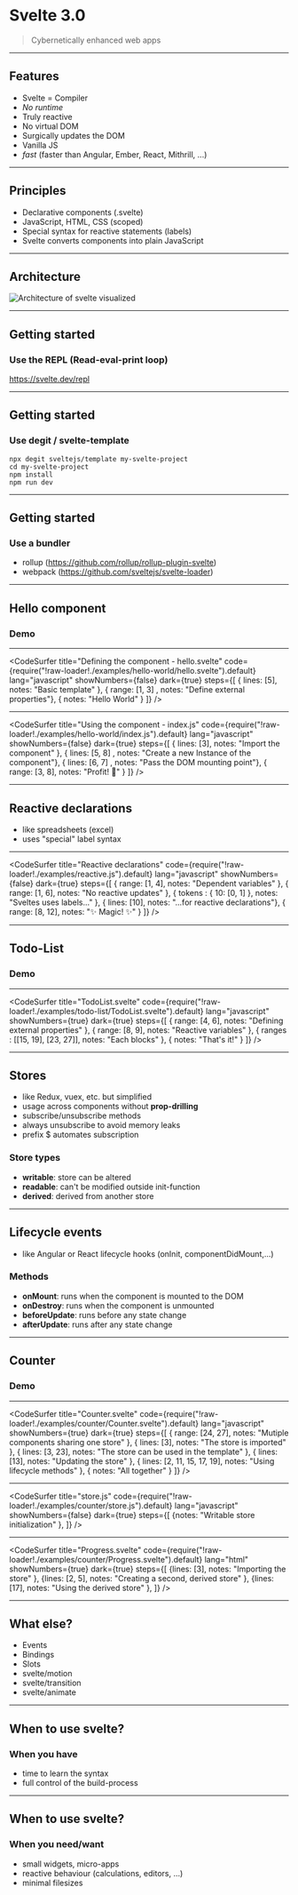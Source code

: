 

# Svelte 3.0

<blockquote cite="https://svelte.dev/">Cybernetically enhanced web apps</blockquote>

---

## Features

- Svelte = Compiler
- _No runtime_
- Truly reactive
- No virtual DOM
- Surgically updates the DOM
- Vanilla JS
- *fast* (faster than Angular, Ember, React, Mithrill, ...)

---

## Principles
- Declarative components (.svelte)
- JavaScript, HTML, CSS (scoped)
- Special syntax for reactive statements (labels)
- Svelte converts components into plain JavaScript

---

## Architecture

<img src="./images/architecture.svg" alt="Architecture of svelte visualized" />

---

## Getting started
### Use the REPL (Read-eval-print loop)

https://svelte.dev/repl

---

## Getting started
### Use degit / svelte-template
```console
npx degit sveltejs/template my-svelte-project
cd my-svelte-project
npm install
npm run dev
```
---

## Getting started
### Use a bundler 
- rollup (https://github.com/rollup/rollup-plugin-svelte)
- webpack (https://github.com/sveltejs/svelte-loader)

---

## Hello component

### Demo

---

<CodeSurfer
  title="Defining the component - hello.svelte"
  code={require("!raw-loader!./examples/hello-world/hello.svelte").default}
  lang="javascript"
  showNumbers={false}
  dark={true}
  steps={[
    { lines: [5], notes: "Basic template" },
    { range: [1, 3] , notes: "Define external properties"},
    { notes: "Hello World" }
  ]}
/>

---

<CodeSurfer
  title="Using the component - index.js"
  code={require("!raw-loader!./examples/hello-world/index.js").default}
  lang="javascript"
  showNumbers={false}
  dark={true}
  steps={[
    { lines: [3], notes: "Import the component" },
    { lines: [5, 8] , notes: "Create a new Instance of the component"},
    { lines: [6, 7] , notes: "Pass the DOM mounting point"},
    { range: [3, 8], notes: "Profit! 🍾" }
  ]}
/>

---

## Reactive declarations

- like spreadsheets (excel)
- uses "special" label syntax

---

<CodeSurfer
  title="Reactive declarations"
  code={require("!raw-loader!./examples/reactive.js").default}
  lang="javascript"
  showNumbers={false}
  dark={true}
  steps={[
        { range: [1, 4], notes: "Dependent variables" },
        { range: [1, 6], notes: "No reactive updates" },
        { tokens : { 10: [0, 1] }, notes: "Sveltes uses labels..." },
        { lines: [10], notes: "...for reactive declarations"},
        { range: [8, 12], notes: "✨ Magic! ✨" }
  ]}
/>

---

## Todo-List

### Demo

---

<CodeSurfer
  title="TodoList.svelte"
  code={require("!raw-loader!./examples/todo-list/TodoList.svelte").default}
  lang="javascript"
  showNumbers={true}
  dark={true}
  steps={[
        { range: [4, 6], notes: "Defining external properties" },
        { range: [8, 9], notes: "Reactive variables" },
        { ranges : [[15, 19], [23, 27]], notes: "Each blocks" },
        { notes: "That's it!" }
  ]}
/>

---

## Stores

* like Redux, vuex, etc. but simplified
* usage across components without __prop-drilling__
* subscribe/unsubscribe methods
* always unsubscribe to avoid memory leaks
* prefix $ automates subscription

### Store types
* __writable__: store can be altered
* __readable__: can't be modified outside init-function
* __derived__: derived from another store

---

## Lifecycle events

* like Angular or React lifecycle hooks (onInit, componentDidMount,...)

### Methods
* __onMount__: runs when the component is mounted to the DOM
* __onDestroy__: runs when the component is unmounted
* __beforeUpdate__: runs before any state change
* __afterUpdate__: runs after any state change

---

## Counter

### Demo

---

<CodeSurfer
  title="Counter.svelte"
  code={require("!raw-loader!./examples/counter/Counter.svelte").default}
  lang="javascript"
  showNumbers={true}
  dark={true}
  steps={[
        { range: [24, 27], notes: "Mutiple components sharing one store" },
        { lines: [3], notes: "The store is imported" },
        { lines: [3, 23], notes: "The store can be used in the template" },
        { lines: [13], notes: "Updating the store" },
        { lines: [2, 11, 15, 17, 19], notes: "Using lifecycle methods" },
        { notes: "All together" }
  ]}
/>

---

<CodeSurfer
  title="store.js"
  code={require("!raw-loader!./examples/counter/store.js").default}
  lang="javascript"
  showNumbers={false}
  dark={true}
  steps={[
        {notes: "Writable store initialization" },
  ]}
/>

---

<CodeSurfer
  title="Progress.svelte"
  code={require("!raw-loader!./examples/counter/Progress.svelte").default}
  lang="html"
  showNumbers={true}
  dark={true}
  steps={[
        {lines: [3], notes: "Importing the store" },
        {lines: [2, 5], notes: "Creating a second, derived store" },
        {lines: [17], notes: "Using the derived store" },
  ]}
/>

---

## What else?

* Events
* Bindings
* Slots
* svelte/motion
* svelte/transition
* svelte/animate

---

## When to use svelte?

### When you have
  * time to learn the syntax
  * full control of the build-process

---

## When to use svelte?  

### When you need/want
  * small widgets, micro-apps
  * reactive behaviour (calculations, editors, ...)
  * minimal filesizes